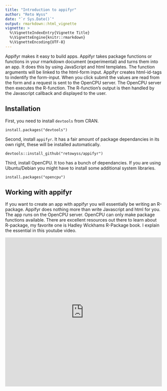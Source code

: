 ```yaml
---
title: "Introduction to appifyr"
author: "Reto Wyss"
date: "`r Sys.Date()`"
output: rmarkdown::html_vignette
vignette: >
  %\VignetteIndexEntry{Vignette Title}
  %\VignetteEngine{knitr::rmarkdown}
  %\VignetteEncoding{UTF-8}
---
```


Appifyr makes it easy to build apps. Appifyr takes package functions or functions in your rmarkdown document (experimental) and turns them into an app. It does this by using JavaScript and html templates. The function arguments will be linked to the html-form input. Appifyr creates html-id-tags to indentify the form-input. When you click submit the values are read from the form and a request is sent to the OpenCPU server. The OpenCPU server then executes the R-function. The R-function's output is then handled by the Javascript callback and displayed to the user.

## Installation

First, you need to install `devtools` from CRAN.

```
install.packages("devtools")
```

Second, install `appifyr`. It has a fair amount of package dependancies in its own right, these will be installed automatically. 

```
devtools::install_github("retowyss/appifyr")
```

Third, install OpenCPU. It too has a bunch of dependancies. If you are using Ubuntu/Debian you might have to install some additional system libraries.

```
install.packages("opencpu")
```

## Working with appifyr

If you want to create an app with appifyr you will essentially be writing an R-package. Appifyr does nothing more than write Javascript and html for you. The app runs on the OpenCPU server. OpenCPU can only make package functions available. There are excellent resources out there to learn about R-package, my favorite one is Hadley Wickhams R-Package book. I explain the essential in this youtube video.

<iframe width="100%" height="480" src="https://www.youtube.com/embed/CAlBD6_T374" frameborder="0" gesture="media" allow="encrypted-media" allowfullscreen></iframe>



